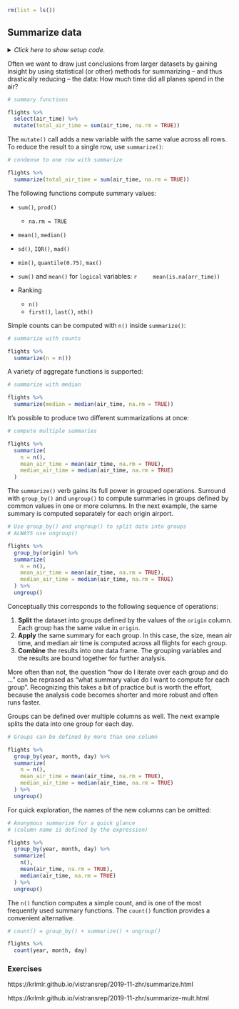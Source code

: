 ```r
rm(list = ls())
```


## Summarize data

<details><summary>*Click here to show setup code.*</summary>
```r
### Summarize data `dplyr::ungroup()`

```
```r
library(tidyverse)
library(nycflights13)

library(conflicted)
conflict_prefer("filter", "dplyr")
conflict_prefer("lag", "dplyr")
```
</details>

Often we want to draw just conclusions from larger datasets by gaining insight by using statistical (or other) methods for summarizing -- and thus drastically reducing -- the data:
How much time did all planes spend in the air?

```r
# summary functions
```
```r
flights %>%
  select(air_time) %>%
  mutate(total_air_time = sum(air_time, na.rm = TRUE))
```

The `mutate()` call adds a new variable with the same value across all rows.
To reduce the result to a single row, use `summarize()`:

```r
# condense to one row with summarize
```
```r
flights %>%
  summarize(total_air_time = sum(air_time, na.rm = TRUE))
```

The following functions compute summary values:

- `sum()`, `prod()`
    - `na.rm = TRUE`
- `mean()`, `median()`
- `sd()`, `IQR()`, `mad()`
- `min()`, `quantile(0.75)`, `max()`
- `sum()` and `mean()` for `logical` variables:
    ```r
    mean(is.na(arr_time))
    ```

- Ranking
    - `n()`
    - `first()`, `last()`, `nth()`


Simple counts can be computed with `n()` inside `summarize()`:

```r
# summarize with counts
```
```r
flights %>%
  summarize(n = n())
```

A variety of aggregate functions is supported:

```r
# summarize with median
```
```r
flights %>%
  summarize(median = median(air_time, na.rm = TRUE))
```

It's possible to produce two different summarizations at once:

```r
# compute multiple summaries
```
```r
flights %>%
  summarize(
    n = n(),
    mean_air_time = mean(air_time, na.rm = TRUE),
    median_air_time = median(air_time, na.rm = TRUE)
  )
```

The `summarize()` verb gains its full power in grouped operations.
Surround with `group_by()` and `ungroup()` to compute summaries in groups defined by common values in one or more columns.
In the next example, the same summary is computed separately for each origin airport.

```r
# Use group_by() and ungroup() to split data into groups
# ALWAYS use ungroup()
```
```r
flights %>%
  group_by(origin) %>%
  summarize(
    n = n(),
    mean_air_time = mean(air_time, na.rm = TRUE),
    median_air_time = median(air_time, na.rm = TRUE)
  ) %>%
  ungroup()
```

Conceptually this corresponds to the following sequence of operations:

1. **Split** the dataset into groups defined by the values of the `origin` column.
    Each group has the same value in `origin`.
2. **Apply** the same summary for each group.
    In this case, the size, mean air time, and median air time is computed
    across all flights for each group.
3. **Combine** the results into one data frame.
    The grouping variables and the results are bound together for further analysis.

More often than not, the question "how do I iterate over each group and do ..." can be reprased as "what summary value do I want to compute for each group".
Recognizing this takes a bit of practice but is worth the effort, because the analysis code becomes shorter and more robust and often runs faster.

Groups can be defined over multiple columns as well.
The next example splits the data into one group for each day.

```r
# Groups can be defined by more than one column
```
```r
flights %>%
  group_by(year, month, day) %>%
  summarize(
    n = n(),
    mean_air_time = mean(air_time, na.rm = TRUE),
    median_air_time = median(air_time, na.rm = TRUE)
  ) %>%
  ungroup()
```

For quick exploration, the names of the new columns can be omitted:

```r
# Anonymous summarize for a quick glance
# (column name is defined by the expression)
```
```r
flights %>%
  group_by(year, month, day) %>%
  summarize(
    n(),
    mean(air_time, na.rm = TRUE),
    median(air_time, na.rm = TRUE)
  ) %>%
  ungroup()
```

The `n()` function computes a simple count, and is one of the most frequently used summary functions.
The `count()` function provides a convenient alternative.

```r
# count() = group_by() + summarize() + ungroup()
```
```r
flights %>%
  count(year, month, day)
```

### Exercises {-}

https://krlmlr.github.io/vistransrep/2019-11-zhr/summarize.html

https://krlmlr.github.io/vistransrep/2019-11-zhr/summarize-mult.html
